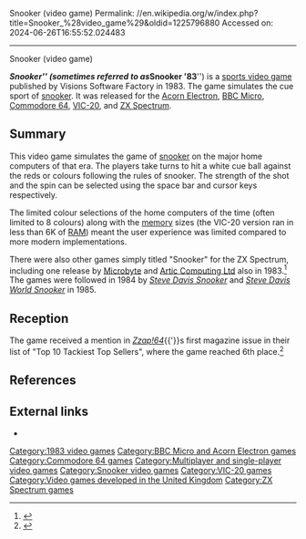 Snooker (video game)
Permalink: //en.wikipedia.org/w/index.php?title=Snooker_%28video_game%29&oldid=1225796880
Accessed on: 2024-06-26T16:55:52.024483



------
Snooker (video game)
{{Short description|1983 video game}}
{{Refimprove|date=February 2018}}
{{Infobox video game
|title=Snooker
|image = Visions-Snooker-elk.jpg
|caption =
|developer =
|programmer = Tim Bell
|publisher = Visions Software Factory
|designer =
|released = 1983
|genre = [[Sports video game|Sports]]
|modes = [[Single-player video game|One]] or [[two-player]]
|platforms=[[Acorn Electron]], [[BBC Micro]], [[Commodore 64]], [[VIC-20]], [[ZX Spectrum]]
}}

'''''Snooker''''' (sometimes referred to as '''''Snooker '83''''') is a [[sports video game]] published by Visions Software Factory in 1983. The game simulates the cue sport of [[snooker]]. It was released for the [[Acorn Electron]], [[BBC Micro]], [[Commodore 64]], [[VIC-20]], and [[ZX Spectrum]].

==Summary==
This video game simulates the game of [[snooker]] on the major home computers of that era. The players take turns to hit a white cue ball against the reds or colours following the rules of snooker.  The strength of the shot and the spin can be selected using the space bar and cursor keys respectively.

The limited colour selections of the home computers of the time (often limited to 8 colours) along with the [[random-access memory|memory]] sizes (the VIC-20 version ran in less than 6K of [[Random-access memory|RAM]]) meant the user experience was limited compared to more modern implementations.

There were also other games simply titled "Snooker" for the ZX Spectrum, including one release by [[Microbyte]] and [[Artic Computing Ltd]] also in 1983.<ref>{{cite web|url=http://www.mobygames.com/game/zx-spectrum/snooker|title=Snooker for ZX Spectrum 1983|website=[[MobyGames]]|url-status=live|archiveurl=https://web.archive.org/web/20180124195648/http://www.mobygames.com/game/zx-spectrum/snooker|archivedate=2018-01-24}}</ref> The games were followed in 1984 by ''[[Steve Davis Snooker]]'' and ''[[Steve Davis World Snooker]]'' in 1985.
{{Clear left}}

==Reception==
The game received a mention in ''[[Zzap!64]]''{{'}}s first magazine issue in their list of "Top 10 Tackiest Top Sellers", where the game reached 6th place.<ref>{{cite web | url=http://www.mobygames.com/game/snooker_/trivia | title=Snooker for Commodore 64 - Trivia | publisher=[[MobyGames]] | accessdate=March 29, 2018 | url-status=live | archiveurl=https://web.archive.org/web/20180329153009/http://www.mobygames.com/game/snooker_/trivia | archivedate=March 29, 2018 }}</ref>

==References==
{{Reflist}}

==External links==
* {{mobygames|/game/snooker_|name=Snooker ('83)}}

{{Snooker Video Games}}

{{DEFAULTSORT:Snooker (Video Game)}}
[[Category:1983 video games]]
[[Category:BBC Micro and Acorn Electron games]]
[[Category:Commodore 64 games]]
[[Category:Multiplayer and single-player video games]]
[[Category:Snooker video games]]
[[Category:VIC-20 games]]
[[Category:Video games developed in the United Kingdom]]
[[Category:ZX Spectrum games]]
